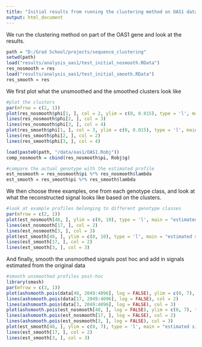 ```yaml
---
title: "Initial results from running the clustering method on OAS1 data"
output: html_document
---
```


We run the clustering method on part of the OAS1 gene and look at the results.

```r
path = "D:/Grad School/projects/sequence_clustering"
setwd(path)
load("results/analysis_oas1/test_initial_nosmooth.RData")
res_nosmooth = res
load("results/analysis_oas1/test_initial_smooth.RData")
res_smooth = res
```


We first plot what the unsmoothed and the smoothed clusters look like
```r
#plot the clusters
par(mfrow = c(2, 1))
plot(res_nosmooth$phi[1, ], col = 2, ylim = c(0, 0.015), type = 'l', main = "unsmoothed clusters")
lines(res_nosmooth$phi[2, ], col = 3)
lines(res_nosmooth$phi[3, ], col = 4)
plot(res_smooth$phi[1, ], col = 3, ylim = c(0, 0.015), type = 'l', main = "smoothed clusters")
lines(res_smooth$phi[2, ], col = 2)
lines(res_smooth$phi[3, ], col = 4)
```


```r
load(paste0(path, "/data/oas1/OAS1.Robj"))
comp_nosmooth = cbind(res_nosmooth$pi, Robj$g)

#compare the actual genotype with the estimated profile
est_nosmooth = res_nosmooth$pi %*% res_nosmooth$lambda
est_smooth = res_smooth$pi %*% res_smooth$lambda
```

We then choose three examples, one from each genotype class, and look at what the reconstructed signal looks like based on the clusters.

```r
#look at example profiles belonging to different genotype classes
par(mfrow = c(2, 1))
plot(est_nosmooth[48, ], ylim = c(0, 10), type = 'l', main = "estimated signals, unsmoothed")
lines(est_nosmooth[17, ], col = 2)
lines(est_nosmooth[3, ], col = 3)
plot(est_smooth[48, ], ylim = c(0, 10), type = 'l', main = "estimated signals with smoothing procedures")
lines(est_smooth[17, ], col = 2)
lines(est_smooth[3, ], col = 3)
```

And finally, smooth the unsmoothed signals post hoc and add in signals estimated from the original data

```r
#smooth unsmoothed profiles post-hoc
library(smash)
par(mfrow = c(3, 1))
plot(ashsmooth.pois(data[48, 2049:4096], log = FALSE), ylim = c(0, 7), type = 'l', main = "original data, smoothed post hoc")
lines(ashsmooth.pois(data[17, 2049:4096], log = FALSE), col = 2)
lines(ashsmooth.pois(data[3, 2049:4096], log = FALSE), col = 3)
plot(ashsmooth.pois(est_nosmooth[48, ], log = FALSE), ylim = c(0, 7), type = 'l', main = "estimated signals, smoothed post hoc")
lines(ashsmooth.pois(est_nosmooth[17, ], log = FALSE), col = 2)
lines(ashsmooth.pois(est_nosmooth[3, ], log = FALSE), col = 3)
plot(est_smooth[48, ], ylim = c(0, 7), type = 'l', main = "estimated signals with smoothing procedure")
lines(est_smooth[17, ], col = 2)
lines(est_smooth[3, ], col = 3)
```